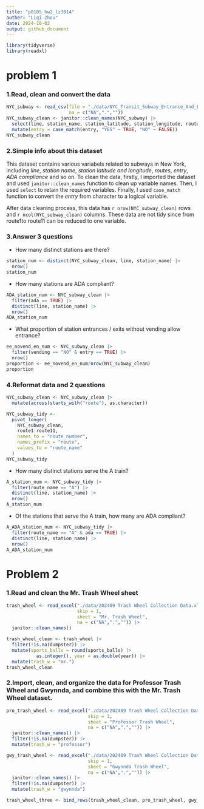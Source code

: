 ```yaml
---
title: "p8105_hw2_lz3014"
auther: "Liqi Zhou"
date: 2024-10-02
output: github_document
---
```


```r
library(tidyverse)
library(readxl)
```

# problem 1
### 1.Read, clean and convert the data
```r
NYC_subway <- read_csv(file = "./data/NYC_Transit_Subway_Entrance_And_Exit_Data.csv", 
                       na = c("NA",".",""))
NYC_subway_clean <- janitor::clean_names(NYC_subway) |>
  select(line, station_name, station_latitude, station_longitude, route1, route2, route3, route4, route5, route6, route7, route8, route9, route10, route11, entry, vending, entrance_type, ada) |>
  mutate(entry = case_match(entry, "YES" ~ TRUE, "NO" ~ FALSE))
NYC_subway_clean
```

### 2.Simple info about this dataset
This dataset contains various variabels related to subways in New York, including *line*, *station name*, *station latitude and longitude*, *routes*, *entry*, *ADA compliance* and so on. To clean the data, firstly, I imported the dataset and used `janitor::clean_names` function to clean up variable names. Then, I used `select` to retain the required variables. Finally, I used `case_match` function to convert the *entry* from character to a logical variable.

After data cleaning process, this data has `r nrow(NYC_subway_clean)` rows and `r ncol(NYC_subway_clean)` columns. These data are not tidy since from route1to route11 can be reduced to one variable. 

### 3.Answer 3 questions
- How many distinct stations are there?
```r
station_num <- distinct(NYC_subway_clean, line, station_name) |>
  nrow()
station_num
```

- How many stations are ADA compliant?
```r
ADA_station_num <- NYC_subway_clean |>
  filter(ada == TRUE) |>
  distinct(line, station_name) |>
  nrow()
ADA_station_num
```

- What proportion of station entrances / exits without vending allow entrance?
```r
ee_novend_en_num <- NYC_subway_clean |>
  filter(vending == "NO" & entry == TRUE) |>
  nrow()
proportion <- ee_novend_en_num/nrow(NYC_subway_clean)
proportion
```

### 4.Reformat data and 2 questions
```r
NYC_subway_clean <- NYC_subway_clean |>
  mutate(across(starts_with("route"), as.character))

NYC_subway_tidy <- 
  pivot_longer(
    NYC_subway_clean, 
    route1:route11, 
    names_to = "route_number", 
    names_prefix = "route", 
    values_to = "route_name"
  )
NYC_subway_tidy
```

- How many distinct stations serve the A train?
```r
A_station_num <- NYC_subway_tidy |>
  filter(route_name == "A") |>
  distinct(line, station_name) |>
  nrow()
A_station_num
```

- Of the stations that serve the A train, how many are ADA compliant?
```r
A_ADA_station_num <- NYC_subway_tidy |>
  filter(route_name == "A" & ada == TRUE) |>
  distinct(line, station_name) |>
  nrow()
A_ADA_station_num
```


# Problem 2
### 1.Read and clean the Mr. Trash Wheel sheet
```r
trash_wheel <- read_excel("./data/202409 Trash Wheel Collection Data.xlsx", 
                          skip = 1, 
                          sheet = "Mr. Trash Wheel", 
                          na = c("NA",".","")) |>
  janitor::clean_names()

trash_wheel_clean <- trash_wheel |>
  filter(!is.na(dumpster)) |> 
  mutate(sports_balls = round(sports_balls) |>
           as.integer(), year = as.double(year)) |>
  mutate(trash_w = "mr.")
trash_wheel_clean
```

### 2.Import, clean, and organize the data for Professor Trash Wheel and Gwynnda, and combine this with the Mr. Trash Wheel dataset.
```r
pro_trash_wheel <- read_excel("./data/202409 Trash Wheel Collection Data.xlsx", 
                              skip = 1, 
                              sheet = "Professor Trash Wheel", 
                              na = c("NA",".","")) |> 
  janitor::clean_names() |> 
  filter(!is.na(dumpster)) |>
  mutate(trash_w = "professor")
```

```r
gwy_trash_wheel <- read_excel("./data/202409 Trash Wheel Collection Data.xlsx", 
                              skip = 1, 
                              sheet = "Gwynnda Trash Wheel", 
                              na = c("NA",".","")) |> 
  janitor::clean_names() |> 
  filter(!is.na(dumpster)) |>
  mutate(trash_w = "gwynnda")
```

```r
trash_wheel_three <- bind_rows(trash_wheel_clean, pro_trash_wheel, gwy_trash_wheel)
```



